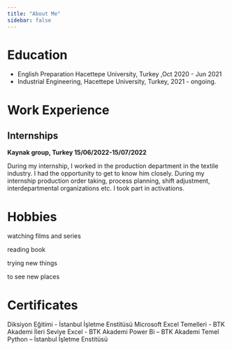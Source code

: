 ```yaml
---
title: "About Me"
sidebar: false 
---
```


# Education

-   English Preparation Hacettepe University, Turkey ,Oct 2020 - Jun 2021
-   Industrial Engineering, Hacettepe University, Turkey, 2021 - ongoing.

# Work Experience

## Internships

**Kaynak group, Turkey 15/06/2022-15/07/2022**

During my internship, I worked in the production department in the textile industry. I had the opportunity to get to know him closely. During my internship production order taking, process planning, shift adjustment, interdepartmental organizations etc. I took part in activations.

# Hobbies

watching films and series

reading book

trying new things

to see new places

# Certificates

Diksiyon Eğitimi - İstanbul İşletme Enstitüsü
Microsoft Excel Temelleri - BTK Akademi
İleri Seviye Excel - BTK Akademi
Power Bi -- BTK Akademi
Temel Python -- İstanbul İşletme Enstitüsü
